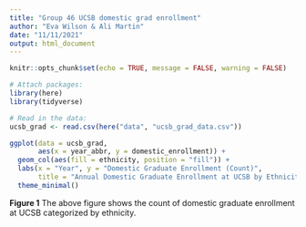 ```yaml
---
title: "Group 46 UCSB domestic grad enrollment"
author: "Eva Wilson & Ali Martin"
date: "11/11/2021"
output: html_document
---
```


```r
knitr::opts_chunk$set(echo = TRUE, message = FALSE, warning = FALSE)

# Attach packages:
library(here)
library(tidyverse)
```

```r
# Read in the data:
ucsb_grad <- read.csv(here("data", "ucsb_grad_data.csv"))
```

```r
ggplot(data = ucsb_grad, 
       aes(x = year_abbr, y = domestic_enrollment)) +
  geom_col(aes(fill = ethnicity, position = "fill")) +
  labs(x = "Year", y = "Domestic Graduate Enrollment (Count)", 
       title = "Annual Domestic Graduate Enrollment at UCSB by Ethnicity") + 
  theme_minimal()
```

**Figure 1** The above figure shows the count of domestic graduate enrollment at UCSB categorized by ethnicity. 
